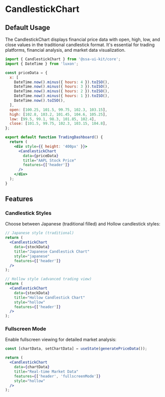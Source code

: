 
<Meta of={CandlestickChartStories} />

# CandlestickChart

## Default Usage

The CandlestickChart displays financial price data with open, high, low, and close values in the traditional candlestick format. It's essential for trading platforms, financial analysis, and market data visualization.

```jsx
import { CandlestickChart } from '@ssa-ui-kit/core';
import { DateTime } from 'luxon';

const priceData = {
  x: [
    DateTime.now().minus({ hours: 4 }).toISO(),
    DateTime.now().minus({ hours: 3 }).toISO(),
    DateTime.now().minus({ hours: 2 }).toISO(),
    DateTime.now().minus({ hours: 1 }).toISO(),
    DateTime.now().toISO(),
  ],
  open: [100.25, 101.5, 99.75, 102.3, 103.15],
  high: [102.8, 103.2, 101.45, 104.6, 105.25],
  low: [99.5, 99.1, 98.3, 101.85, 102.4],
  close: [101.5, 99.75, 102.3, 103.15, 104.8],
};

export default function TradingDashboard() {
  return (
    <div style={{ height: '400px' }}>
      <CandlestickChart
        data={priceData}
        title="AAPL Stock Price"
        features={['header']}
      />
    </div>
  );
}
```

## Features

### Candlestick Styles

Choose between Japanese (traditional filled) and Hollow candlestick styles:

```jsx
// Japanese style (traditional)
return (
  <CandlestickChart
    data={stockData}
    title="Japanese Candlestick Chart"
    style="japanese"
    features={['header']}
  />
);

// Hollow style (advanced trading view)
return (
  <CandlestickChart
    data={stockData}
    title="Hollow Candlestick Chart"
    style="hollow"
    features={['header']}
  />
);
```

### Fullscreen Mode

Enable fullscreen viewing for detailed market analysis:

```jsx
const [chartData, setChartData] = useState(generatePriceData());

return (
  <CandlestickChart
    data={chartData}
    title="Real-time Market Data"
    features={['header', 'fullscreenMode']}
    style="hollow"
  />
);
```

<Canvas />
<Controls />

<Stories includePrimary={false} />

